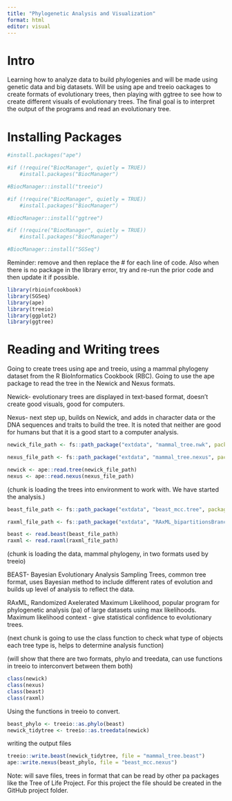 ```yaml
---
title: "Phylogenetic Analysis and Visualization"
format: html
editor: visual
---
```


# Intro 

Learning how to analyze data to build phylogenies and will be made using genetic data and big datasets. Will be using ape and treeio oackages to create formats of evolutionary trees, then playing with ggtree to see how to create different visuals of evolutionary trees. The final goal is to interpret the output of the programs and read an evolutionary tree.

# Installing Packages

```r
#install.packages("ape")

#if (!require("BiocManager", quietly = TRUE))
    #install.packages("BiocManager")

#BiocManager::install("treeio")

#if (!require("BiocManager", quietly = TRUE))
    #install.packages("BiocManager")

#BiocManager::install("ggtree")

#if (!require("BiocManager", quietly = TRUE))
    #install.packages("BiocManager")

#BiocManager::install("SGSeq")
```

Reminder: remove and then replace the \# for each line of code. Also when there is no package in the library error, try and re-run the prior code and then update it if possible.

```r
library(rbioinfcookbook)
library(SGSeq)
library(ape)
library(treeio)
library(ggplot2)
library(ggtree)
```

# Reading and Writing trees

Going to create trees using ape and treeio, using a mammal phylogeny dataset from the R BioInformatics Cookbook (RBC). Going to use the ape package to read the tree in the Newick and Nexus formats.

Newick- evolutionary trees are displayed in text-based format, doesn't create good visuals, good for computers.

Nexus- next step up, builds on Newick, and adds in character data or the DNA sequences and traits to build the tree. It is noted that neither are good for humans but that it is a good start to a computer analysis.

```r
newick_file_path <- fs::path_package("extdata", "mammal_tree.nwk", package = "rbioinfcookbook" )

nexus_file_path <- fs::path_package("extdata", "mammal_tree.nexus", package = "rbioinfcookbook")

newick <- ape::read.tree(newick_file_path)
nexus <- ape::read.nexus(nexus_file_path)
```

(chunk is loading the trees into environment to work with. We have started the analysis.)

```r
beast_file_path <- fs::path_package("extdata", "beast_mcc.tree", package = "rbioinfcookbook")

raxml_file_path <- fs::path_package("extdata", "RAxML_bipartitionsBranchLabels.H3", package = "rbioinfcookbook")

beast <- read.beast(beast_file_path)
raxml <- read.raxml(raxml_file_path)
```

(chunk is loading the data, mammal phylogeny, in two formats used by treeio)

BEAST- Bayesian Evolutionary Analysis Sampling Trees, common tree format, uses Bayesian method to include different rates of evolution and builds up level of analysis to reflect the data.

RAxML, Randomized Axelerated Maximum Likelihood, popular program for phylogenetic analysis (pa) of large datasets using max likelihoods. Maximum likelihood context - give statistical confidence to evolutionary trees.

(next chunk is going to use the class function to check what type of objects each tree type is, helps to determine analysis function)

(will show that there are two formats, phylo and treedata, can use functions in treeio to interconvert between them both)

```r
class(newick)
class(nexus)
class(beast)
class(raxml)
```

Using the functions in treeio to convert.

```r
beast_phylo <- treeio::as.phylo(beast)
newick_tidytree <- treeio::as.treedata(newick)
```

writing the output files

```r
treeio::write.beast(newick_tidytree, file = "mammal_tree.beast")
ape::write.nexus(beast_phylo, file = "beast_mcc.nexus")
```

Note: will save files, trees in format that can be read by other pa packages like the Tree of Life Project. For this project the file should be created in the GitHub project folder.
